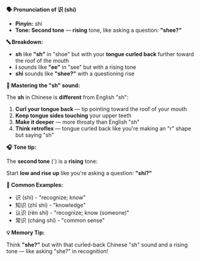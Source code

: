 **🗣️ Pronunciation of 识 (shí)**

- **Pinyin:** shí
- **Tone: Second tone** — **rising** tone, like asking a question: **"shee?"**

**🔤 Breakdown:**

- **sh** like **"sh"** in "shoe" but with your **tongue curled back** further toward the roof of the mouth
- **í** sounds like **"ee"** in "see" but with a rising tone
- **shí** sounds like **"shee?"** with a questioning rise

**🎯 Mastering the "sh" sound:**

The **sh** in Chinese is **different** from English "sh":

1. **Curl your tongue back** — tip pointing toward the roof of your mouth
2. **Keep tongue sides touching** your upper teeth  
3. **Make it deeper** — more throaty than English "sh"
4. **Think retroflex** — tongue curled back like you're making an "r" shape but saying "sh"

**🎧 Tone tip:**

The **second tone** (´) is a **rising** tone:

Start **low and rise up** like you're asking a question: **"shí?"**

**📝 Common Examples:**

- 识 (shí) - "recognize; know"
- 知识 (zhī shí) - "knowledge"
- 认识 (rèn shí) - "recognize; know (someone)"
- 常识 (cháng shí) - "common sense"

**💡 Memory Tip:**

Think **"she?"** but with that curled-back Chinese "sh" sound and a rising tone — like asking "she?" in recognition!